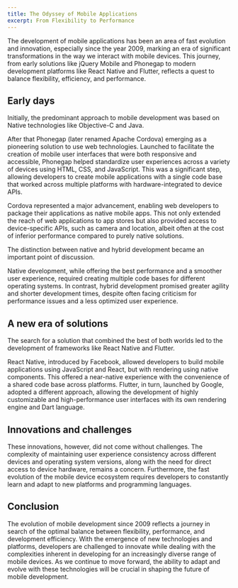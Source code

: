 ```yaml
---
title: The Odyssey of Mobile Applications
excerpt: From Flexibility to Performance
---
```


The development of mobile applications has been an area of fast evolution and innovation, especially since the year 2009, marking an era of significant transformations in the way we interact with mobile devices. This journey, from early solutions like jQuery Mobile and Phonegap to modern development platforms like React Native and Flutter, reflects a quest to balance flexibility, efficiency, and performance.

## Early days

Initially, the predominant approach to mobile development was based on Native technologies like Objective-C and Java.

After that Phonegap (later renamed Apache Cordova) emerging as a pioneering solution to use web technologies. Launched to facilitate the creation of mobile user interfaces that were both responsive and accessible, Phonegap helped standardize user experiences across a variety of devices using HTML, CSS, and JavaScript. This was a significant step, allowing developers to create mobile applications with a single code base that worked across multiple platforms with hardware-integrated to device APIs.

Cordova represented a major advancement, enabling web developers to package their applications as native mobile apps. This not only extended the reach of web applications to app stores but also provided access to device-specific APIs, such as camera and location, albeit often at the cost of inferior performance compared to purely native solutions.

The distinction between native and hybrid development became an important point of discussion.

Native development, while offering the best performance and a smoother user experience, required creating multiple code bases for different operating systems. In contrast, hybrid development promised greater agility and shorter development times, despite often facing criticism for performance issues and a less optimized user experience.

## A new era of solutions

The search for a solution that combined the best of both worlds led to the development of frameworks like React Native and Flutter.

React Native, introduced by Facebook, allowed developers to build mobile applications using JavaScript and React, but with rendering using native components. This offered a near-native experience with the convenience of a shared code base across platforms. Flutter, in turn, launched by Google, adopted a different approach, allowing the development of highly customizable and high-performance user interfaces with its own rendering engine and Dart language.

## Innovations and challenges

These innovations, however, did not come without challenges. The complexity of maintaining user experience consistency across different devices and operating system versions, along with the need for direct access to device hardware, remains a concern. Furthermore, the fast evolution of the mobile device ecosystem requires developers to constantly learn and adapt to new platforms and programming languages.

## Conclusion

The evolution of mobile development since 2009 reflects a journey in search of the optimal balance between flexibility, performance, and development efficiency. With the emergence of new technologies and platforms, developers are challenged to innovate while dealing with the complexities inherent in developing for an increasingly diverse range of mobile devices. As we continue to move forward, the ability to adapt and evolve with these technologies will be crucial in shaping the future of mobile development.
